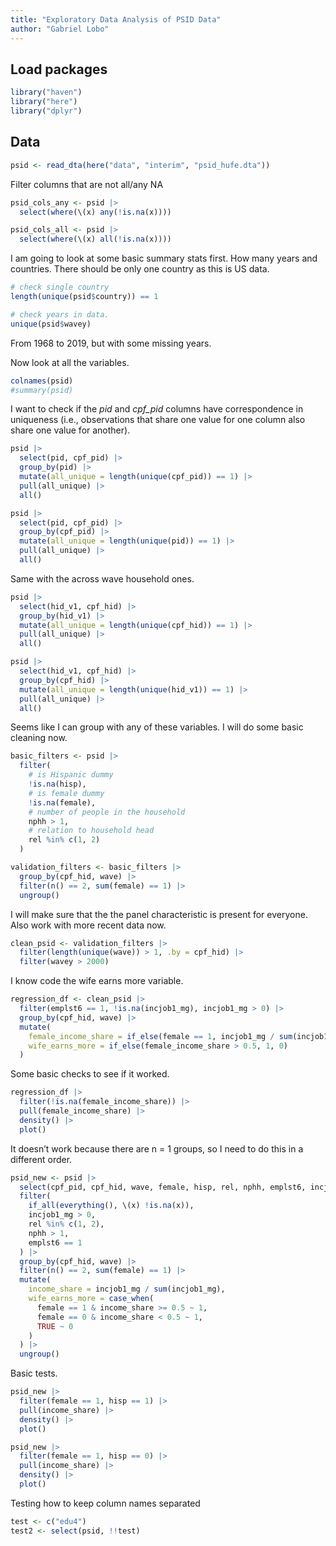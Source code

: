 ```yaml
---
title: "Exploratory Data Analysis of PSID Data"
author: "Gabriel Lobo"
---
```


## Load packages

```r
library("haven")
library("here")
library("dplyr")
```

## Data

```r
psid <- read_dta(here("data", "interim", "psid_hufe.dta"))
```

Filter columns that are not all/any NA

```r
psid_cols_any <- psid |>
  select(where(\(x) any(!is.na(x))))

psid_cols_all <- psid |>
  select(where(\(x) all(!is.na(x))))
```


I am going to look at some basic summary stats first. How many years and countries. There should be only one country as this is US data.

```r
# check single country
length(unique(psid$country)) == 1

# check years in data.
unique(psid$wavey)
```

From 1968 to 2019, but with some missing years.

Now look at all the variables.

```r
colnames(psid)
#summary(psid)
```

I want to check if the *pid* and *cpf_pid* columns have correspondence in uniqueness (i.e., observations that share one value for one column also share one value for another).

```r
psid |>
  select(pid, cpf_pid) |>
  group_by(pid) |>
  mutate(all_unique = length(unique(cpf_pid)) == 1) |>
  pull(all_unique) |>
  all()

psid |>
  select(pid, cpf_pid) |>
  group_by(cpf_pid) |>
  mutate(all_unique = length(unique(pid)) == 1) |>
  pull(all_unique) |>
  all()
```

Same with the across wave household ones.

```r
psid |>
  select(hid_v1, cpf_hid) |>
  group_by(hid_v1) |>
  mutate(all_unique = length(unique(cpf_hid)) == 1) |>
  pull(all_unique) |>
  all()

psid |>
  select(hid_v1, cpf_hid) |>
  group_by(cpf_hid) |>
  mutate(all_unique = length(unique(hid_v1)) == 1) |>
  pull(all_unique) |>
  all()
```

Seems like I can group with any of these variables. I will do some basic cleaning now.

```r
basic_filters <- psid |>
  filter(
    # is Hispanic dummy
    !is.na(hisp),
    # is female dummy
    !is.na(female),
    # number of people in the household
    nphh > 1,
    # relation to household head
    rel %in% c(1, 2)
  )

validation_filters <- basic_filters |>
  group_by(cpf_hid, wave) |>
  filter(n() == 2, sum(female) == 1) |>
  ungroup()
```

I will make sure that the the panel characteristic is present for everyone. Also work with more recent data now.

```r
clean_psid <- validation_filters |>
  filter(length(unique(wave)) > 1, .by = cpf_hid) |>
  filter(wavey > 2000)
```

I know code the wife earns more variable.

```r
regression_df <- clean_psid |>
  filter(emplst6 == 1, !is.na(incjob1_mg), incjob1_mg > 0) |>
  group_by(cpf_hid, wave) |>
  mutate(
    female_income_share = if_else(female == 1, incjob1_mg / sum(incjob1_mg), NA),
    wife_earns_more = if_else(female_income_share > 0.5, 1, 0)
  )
```

Some basic checks to see if it worked.

```r
regression_df |>
  filter(!is.na(female_income_share)) |>
  pull(female_income_share) |>
  density() |>
  plot()
```

It doesn't work because there are n = 1 groups, so I need to do this in a different order.

```r
psid_new <- psid |>
  select(cpf_pid, cpf_hid, wave, female, hisp, rel, nphh, emplst6, incjob1_mg) |>
  filter(
    if_all(everything(), \(x) !is.na(x)),
    incjob1_mg > 0,
    rel %in% c(1, 2),
    nphh > 1,
    emplst6 == 1
  ) |>
  group_by(cpf_hid, wave) |>
  filter(n() == 2, sum(female) == 1) |>
  mutate(
    income_share = incjob1_mg / sum(incjob1_mg),
    wife_earns_more = case_when(
      female == 1 & income_share >= 0.5 ~ 1,
      female == 0 & income_share < 0.5 ~ 1,
      TRUE ~ 0
    )
  ) |>
  ungroup()
```

Basic tests.

```r
psid_new |>
  filter(female == 1, hisp == 1) |>
  pull(income_share) |>
  density() |>
  plot()

psid_new |>
  filter(female == 1, hisp == 0) |>
  pull(income_share) |>
  density() |>
  plot()
```

Testing how to keep column names separated

```r
test <- c("edu4")
test2 <- select(psid, !!test)
```